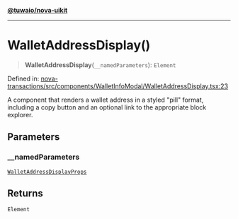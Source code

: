 [**@tuwaio/nova-uikit**](../../../README.md)

***

# WalletAddressDisplay()

> **WalletAddressDisplay**(`__namedParameters`): `Element`

Defined in: [nova-transactions/src/components/WalletInfoModal/WalletAddressDisplay.tsx:23](https://github.com/TuwaIO/nova-uikit/blob/047759965cf61f0df6200715d450b9218dd9d35b/packages/nova-transactions/src/components/WalletInfoModal/WalletAddressDisplay.tsx#L23)

A component that renders a wallet address in a styled "pill" format,
including a copy button and an optional link to the appropriate block explorer.

## Parameters

### \_\_namedParameters

[`WalletAddressDisplayProps`](../type-aliases/WalletAddressDisplayProps.md)

## Returns

`Element`

